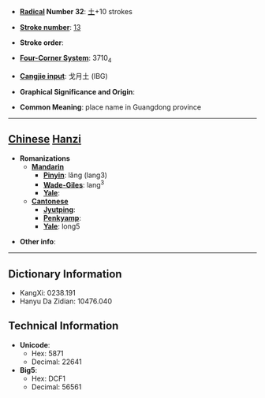 * '''[[Wiktionary:Chinese radical index| Radical]] Number 32''': [[Wiktionary:Chinese radical index 土|土]]+10 strokes

* '''[[Wiktionary:Chinese total strokes index|Stroke number]]''': [[Wiktionary:Chinese total strokes index 13|13]]

* '''Stroke order''': 

* '''[[Wiktionary:Chinese four corner index|Four-Corner System]]''': 3710<sub>4</sub>

* '''[[Wiktionary:Chinese Cangjie index|Cangjie input]]''': 戈月土 (IBG)

* '''Graphical Significance and Origin''': 

* '''Common Meaning''': place name in Guangdong province

----

== [[Chinese]] [[Hanzi]] ==

* '''Romanizations'''
** '''[[Mandarin]]'''
*** '''[[Pinyin]]''': lǎng (lang3)
*** '''[[Wade-Giles]]''': lang<sup>3</sup>
*** '''[[Yale]]''': 
** '''[[Cantonese]]'''
*** '''[[Jyutping]]''':
*** '''[[Penkyamp]]''': 
*** '''[[Yale]]''': long5

* '''Other info''': 

----

== Dictionary Information ==

* KangXi: 0238.191
* Hanyu Da Zidian: 10476.040

== Technical Information ==

* '''Unicode''':
** Hex: 5871
** Decimal: 22641
* '''Big5''':
** Hex: DCF1
** Decimal: 56561